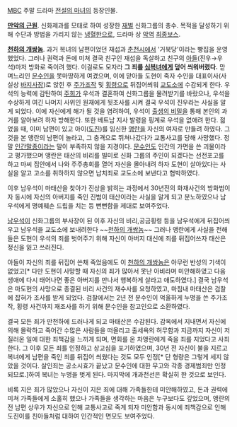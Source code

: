 [[문화방송|MBC]] 주말 드라마 [[전설의 마녀]]의 등장인물.

'''[[만악의 근원]]'''. 신화제과를 모태로 하여 성장한 [[재벌]] 신화그룹의 총수. 목적을 달성하기 위해 수단과 방법을 가리지 않는 [[냉혈한]]으로, 드라마 상 [[악역]] [[최종보스]].

'''[[천하의 개쌍놈]]'''. 과거 복녀의 남편이었던 재섭과 [[춘천시]]에서 '거북당'이라는 빵집을 운영했었다. 그러나 권력과 돈에 미쳐 결국 친구인 재섭을 독살하고 친구의 [[남우석|아들]](진우→우석)마저 방화로 죽이려 했다. 이걸로도 모자라 '''그 죄를 [[심복녀]]에게 덮어 씌워버렸다.''' 맏며느리인 [[문수인]]을 못마땅하게 여겼으며, 이에 맏아들 도현이 죽자 수인을 대표이사(사실상 [[바지사장]])로 앉힌 후 [[주가조작]] 및 [[횡령]]으로 뒤집어씌워 [[교도소]]에 수감되게 한다. 우석의 능력에 감탄하여 [[마주희|주희]]가 우석과 결혼하여 신화그룹을 물려받기를 바랐으나, 우석을 수상하게 여긴 나머지 사위인 원재에게 뒷조사를 시켜 결국 우석이 진우라는 사실을 알게 되었다. 이에 자신에게 해가 될 것을 염려하여, 우석이 [[출생의 비밀]]을 통해 본인의 과거를 알아보려 하자 방해한다. 또한 베트남 지사 발령을 핑계로 우석을 없애려 한다. 젊었을 때, 이미 남편이 있고 아이([[마도진|도진]])를 임신한 [[차앵란|앵란]]을 자신의 여자로 만들려 하였다. 그것을 본 앵란의 남편이 놀라고, 그 충격으로 뛰쳐나갔다가 교통사고를 당해 사망했다. 정말 [[인간말종]]이라는 말이 부족하지 않을 지경이다. [[문수인]]도 인간의 가면을 쓴 괴물이라고 평가했으며 앵란은 태산의 비리를 빌미로 신화 그룹의 주인이 되겠다는 선전포고를 하고 마씨 집안에서 나와 주주총회를 열어 자신을 몰아내려 하자 도현이 살아있다는 사실을 알고 고소를 취하하지 않으면 납치죄로 교도소에 보낸다고 협박하였다. 

이후 남우석이 마태산을 찾아가 진상을 밝히는 과정에서 30년전의 화재사건의 방화범이자 동시에 자신의 아버지를 죽인 진범이 태산이라는 사실을 알게 되고 분노하였으나 남우석에게 명예훼손 드립을 치는 등 뻔뻔함을 제대로 보여주었다. 

[[남우석]]이 신화그룹의 부사장이 된 이후 자신의 비리,공금횡령 등을 남우석에게 뒤집어씌우고 남우석을 교도소에 보내려한다 ~~[[천하의 개쌍놈]]~~ 그러나 앵란에게 사실을 전해들은 도현이 우석의 죄를 벗어주기 위해 자신이 아버지 대신에 죄를 뒤집어쓰자 태산은 정신을 잃고 쓰러진다. 

아들이 자신의 죄를 뒤집어 쓴채 죽었음에도 이 [[천하의 개쌍놈]]은 아무런 반성의 기색이 없었고[* 다만 도현이 사망할 때 자신의 죄가 많아서 못난 아비라며 미안해하였고 다음 생애에 다시 태어나면 좋은 아버지를 만나서 행복하게 살라고 애도하였다.] 결국 남우석은 마도현의 사망으로 종결된 비리 사건의 재수사를 요청하였고, 마침내 마태산은 검찰에 잡혀가 조사를 받게 되었다. 검찰에서는 2년 전 문수인이 억울하게 누명을 쓴 주가조작, 횡령 사건까지 재조사를 하기 위해 문수인을 참고인으로 소환하였다. 

결국 모든 죄가 만천하에 드러나게 되고 마태산은 수감된다. 감옥에서 지내면서 자신에 의해 몰락하고 죽어간 수많은 사람들을 떠올리고 출세욕의 허무함과 지금까지 자신이 저질러온 일에 대한 죄책감을 느끼게 되며, 면회를 온 차앵란에게 죽을 죄를 지었다고 사죄한다. 그 이후 모든 죄를 인정하고 상고심을 포기하였으며, 30년 전 자신이 불을 지르고 복녀에게 남편을 죽인 죄를 뒤집어 씌웠다는 것도 모두 인정[* 단 형량은 그렇게 세지 않았을 것이다. 살인죄는 공소시효가 끝났고 문수인에 대한 무고와 각종 경제범죄만 인정되므로.]하여 복녀는 누명을 벗게 된다. 마지막에 개과천선은 확실히 한 것으로 보인다.

비록 지은 죄가 많았으나 자신이 지은 죄에 대해 가족들한테 미안해하였고, 돈과 권력에 미쳐 가족들에게 소홀히 했으나 가족들을 생각하는 마음은 누구보다도 깊었으며, 앵란의 전 남편 상우가 자신으로 인해 교통사고로 죽게 되자 미안함과 동시에 죄책감으로 인해 도진이를 친아들처럼 대하여 인간적인 면모도 보여주었다.
